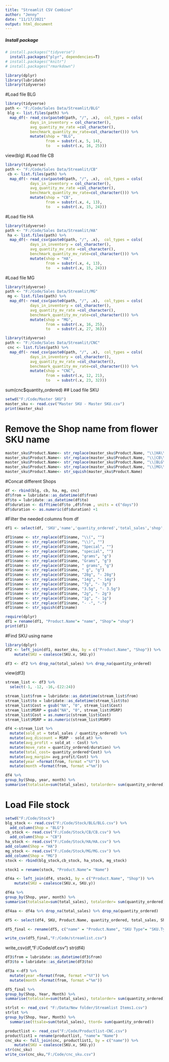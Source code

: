 ---
title: "Streamlit CSV Combine"
author: "Jenny"
date: "11/17/2021"
output: html_document
---

##### Install package

```{r}
# install.packages("tidyverse")
  install.packages("plyr", dependencies=T)
# install.packages("knitr")
# install.packages("rmarkdown")
```

```{r library}
library(dplyr)
library(lubridate)
library(tidyverse)
```

#Load file BLG

```{r}
library(tidyverse)
path <- "F:/Code/Sales Data/Streamlit/BLG"
 blg <- list.files(path) %>% 
  map_df(~ read_csv(paste0(path, "/", .x),  col_types = cols(
           days_in_inventory = col_character(),
           avg_quantity_mv_rate =col_character(),
           benchmark_quantity_mv_rate=col_character())) %>% 
           mutate(shop = "BLG",
                  from = substr(.x, 5, 14),
                  to   = substr(.x, 16, 25)))
```
view(blg)
#Load file CB
```{r}
library(tidyverse)
path <- "F:/Code/Sales Data/Streamlit/CB"
 cb <- list.files(path) %>% 
  map_df(~ read_csv(paste0(path, "/", .x),  col_types = cols(
           days_in_inventory = col_character(),
           avg_quantity_mv_rate =col_character(),
           benchmark_quantity_mv_rate=col_character())) %>% 
           mutate(shop = "CB",
                  from = substr(.x, 4, 13),
                  to   = substr(.x, 15, 24)))
```
#Load file HA
```{r}
library(tidyverse)
path <- "F:/Code/Sales Data/Streamlit/HA"
 ha <- list.files(path) %>% 
  map_df(~ read_csv(paste0(path, "/", .x),  col_types = cols(
           days_in_inventory = col_character(),
           avg_quantity_mv_rate =col_character(),
           benchmark_quantity_mv_rate=col_character())) %>% 
           mutate(shop = "HA",
                  from = substr(.x, 4, 13),
                  to   = substr(.x, 15, 24)))
```
#Load file MG
```{r}
library(tidyverse)
path <- "F:/Code/Sales Data/Streamlit/MG"
 mg <- list.files(path) %>% 
  map_df(~ read_csv(paste0(path, "/", .x),  col_types = cols(
           days_in_inventory = col_character(),
           avg_quantity_mv_rate =col_character(),
           benchmark_quantity_mv_rate=col_character())) %>% 
           mutate(shop = "MG",
                  from = substr(.x, 16, 25),
                  to   = substr(.x, 27, 36)))
```

```{r}
library(tidyverse)
path <- "F:/Code/Sales Data/Streamlit/CNC"
 cnc <- list.files(path) %>% 
  map_df(~ read_csv(paste0(path, "/", .x),  col_types = cols(
           days_in_inventory = col_character(),
           avg_quantity_mv_rate =col_character(),
           benchmark_quantity_mv_rate=col_character())) %>% 
           mutate(shop = "CNC",
                  from = substr(.x, 12, 21),
                  to   = substr(.x, 23, 32)))
```
sum(cnc$quantity_ordered)
## Load file SKU

```{r}
setwd("F:/Code/Master SKU")
master_sku <- read.csv("Master SKU - Master SKU.csv")
print(master_sku)
```

# Remove the Shop name from flower SKU name
```{r}
master_sku$Product.Name<- str_replace(master_sku$Product.Name, "\\|HA\\| ", "")
master_sku$Product.Name<- str_replace(master_sku$Product.Name, "\\|CB\\| ","")
master_sku$Product.Name<- str_replace(master_sku$Product.Name, "\\|BLG\\| ", "")
master_sku$Product.Name<- str_replace(master_sku$Product.Name, "\\|MG\\| ", "")
master_sku$Product.Name<- str_squish(master_sku$Product.Name)
```

#Concat different Shops
```{r}
df <- rbind(blg, cb, ha, mg, cnc)
df$from = lubridate::as_datetime(df$from) 
df$to = lubridate::as_datetime(df$to) 
df$duration <- difftime(df$to ,df$from , units = c("days"))
df$duration <- as.numeric(df$duration) +1

```
#Filter the needed columns from df
```{r}
df1 <- select(df, 'SKU','name','quantity_ordered','total_sales','shop','from','to','duration')
```
```{r}
df1$name <- str_replace(df1$name, "\\(", "") 
df1$name <- str_replace(df1$name, "\\)", "") 
df1$name <- str_replace(df1$name, "Special", "") 
df1$name <- str_replace(df1$name, "special", "") 
df1$name <- str_replace(df1$name, "grams", "g") 
df1$name <- str_replace(df1$name, "Grams", "g") 
df1$name <- str_replace(df1$name, " grams", "g") 
df1$name <- str_replace(df1$name, " g", "g") 
df1$name <- str_replace(df1$name, "28g", "- 28g") 
df1$name <- str_replace(df1$name, "14g", "- 14g") 
df1$name <- str_replace(df1$name, "7g", "- 7g") 
df1$name <- str_replace(df1$name, "3.5g", "- 3.5g") 
df1$name <- str_replace(df1$name, "2g", "- 2g") 
df1$name <- str_replace(df1$name, "1g", "- 1g") 
df1$name <- str_replace(df1$name, "- -", "-") 
df1$name <- str_squish(df1$name)
```
```{r}
require(dplyr)
df1 = rename(df1, "Product.Name"= "name", "Shop"= "shop")
print(df1)
```

#Find SKU using name
```{r}
library(dplyr)
df2 <- left_join(df1, master_sku, by = c("Product.Name", "Shop")) %>%
    mutate(SKU = coalesce(SKU.x, SKU.y))
```
```{r}
df3 <- df2 %>% drop_na(total_sales) %>% drop_na(quantity_ordered)
```
view(df3)

```{r}
stream_list <- df3 %>%
  select(-1, -12, -16,-(22:24))
```

```{r}
stream_list$from = lubridate::as_datetime(stream_list$from) 
stream_list$to = lubridate::as_datetime(stream_list$to) 
stream_list$Cost = gsub("NA", "0", stream_list$Cost)
stream_list$MSRP = gsub("NA", "0", stream_list$MSRP)
stream_list$Cost = as.numeric(stream_list$Cost)
stream_list$MSRP = as.numeric(stream_list$MSRP)
```
```{r}
df4 <-stream_list %>% 
  mutate(sold_at = total_sales / quantity_ordered) %>% 
  mutate(avg_discount = MSRP - sold_at) %>% 
  mutate(avg_profit = sold_at - Cost) %>% 
  mutate(move_rate = quantity_ordered/duration) %>% 
  mutate(total_cost= quantity_ordered*Cost) %>% 
  mutate(avg_margin= avg_profit/Cost) %>% 
  mutate(year =format(from, format ="%Y")) %>% 
  mutate(month =format(from, format ="%m"))

```

```{r}
df4 %>% 
group_by(Shop, year, month) %>% 
summarise(totalsale=sum(total_sales), totalorder= sum(quantity_ordered))

```
# Load File stock
```{r}
setwd("F:/Code/Stock")
blg_stock <- read.csv("F:/Code/Stock/BLG/BLG.csv") %>% 
  add_column(Shop = "BLG") 
cb_stock <- read.csv("F:/Code/Stock/CB/CB.csv") %>% 
  add_column(Shop = "CB") 
ha_stock <- read.csv("F:/Code/Stock/HA/HA.csv") %>% 
add_column(Shop = "HA")
mg_stock <- read.csv("F:/Code/Stock/MG/MG.csv") %>% 
add_column(Shop = "MG")
stock <- rbind(blg_stock,cb_stock, ha_stock, mg_stock)
```
```{r}
stock1 = rename(stock, "Product.Name"= "Name")
```
```{r}

df4a <- left_join(df4, stock1, by = c("Product.Name", "Shop")) %>% 
    mutate(SKU = coalesce(SKU.x, SKU.y))
```
```{r}
df4a %>% 
group_by(Shop, year, month) %>% 
summarise(totalsale=sum(total_sales), totalorder= sum(quantity_ordered))

```

```{r}
df4aa <- df4a %>% drop_na(total_sales) %>% drop_na(quantity_ordered)
```
```{r}
df5 <- select(df4, SKU, Product.Name, quantity_ordered, total_sales, Shop, from, to, duration, SKU.Type, MSRP, Cost, Strain, Weight, Product, Characteristic, sold_at, avg_discount, avg_profit, avg_margin, total_cost, move_rate, year, month)
```
```{r}
df5_final <- rename(df5, c("name" = "Product.Name", "SKU Type"= "SKU.Type", "From"= "from", "To" = "to", "Total Cost" = "total_cost", "Year" ="year", "Month"= "month" ))
```
```{r}
write_csv(df5_final,"F:/Code/streamlist.csv")
```
write_csv(df,"F:/Code/df.csv")
str(df4)

```{r}
df3$from = lubridate::as_datetime(df3$from) 
df3$to = lubridate::as_datetime(df3$to) 

```
```{r}
df3a <-df3 %>% 
  mutate(year =format(from, format ="%Y")) %>% 
  mutate(month =format(from, format ="%m"))
```
```{r}
df5_final %>% 
group_by(Shop, Year, Month) %>% 
summarise(totalsale=sum(total_sales), totalorder= sum(quantity_ordered))

```

```{r}
strlst <- read_csv( "F:/Data/New folder/Streamlist Items1.csv")
strlst %>%
group_by(Shop, Year, Month) %>%
  summarise(ttsale=sum(total_sales), ttord= sum(quantity_ordered))
```

```{r}
productlist <- read_csv("F:/Code/Productlist-CNC.csv") 
productlist1 = rename(productlist, "name"= "Name")
cnc_sku <- full_join(cnc, productlist1, by = c("name")) %>%
    mutate(SKU = coalesce(SKU.x, SKU.y))
str(cnc_sku)
write_csv(cnc_sku,"F:/Code/cnc_sku.csv")
```